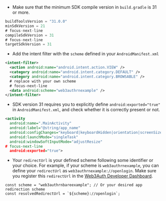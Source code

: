 - Make sure that the minimum SDK compile version in `build.gradle` is 31 or more.

```gradle title="android/build.gradle"
buildToolsVersion = "31.0.0"
minSdkVersion = 21
# focus-next-line
compileSdkVersion = 31
# focus-next-line
targetSdkVersion = 31
```

- Add the intent filter with the `scheme` defined in your `AndroidManifest.xml`

```xml title="android/app/src/main/AndroidManifest.xml"
<intent-filter>
  <action android:name="android.intent.action.VIEW" />
  <category android:name="android.intent.category.DEFAULT" />
  <category android:name="android.intent.category.BROWSABLE" />
  # replace with your own scheme
  # focus-next-line
  <data android:scheme="web3authrnexample" />
</intent-filter>
```

- SDK version 31 requires you to explicitly define `android:exported="true"` in
  `AndroidManifest.xml`, and check whether it is correctly present or not.

```xml title="android/app/src/main/AndroidManifest.xml"
<activity
  android:name=".MainActivity"
  android:label="@string/app_name"
  android:configChanges="keyboard|keyboardHidden|orientation|screenSize|uiMode"
  android:launchMode="singleTask"
  android:windowSoftInputMode="adjustResize"
# focus-next-line
  android:exported="true">
```

- Your `redirectUrl` is your defined scheme following some identifier or your choice. For example,
  if your scheme is `web3authrnexample`, you can define your `redirectUrl` as
  `web3authrnexample://openlogin`. Make sure you register this `redirectUrl` in the
  [Web3Auth Developer Dashboard](https://dashboard.web3auth.io).

```tsx title="App.js"
const scheme = "web3authrnbareexample"; // Or your desired app redirection scheme
const resolvedRedirectUrl = `${scheme}://openlogin`;
```

